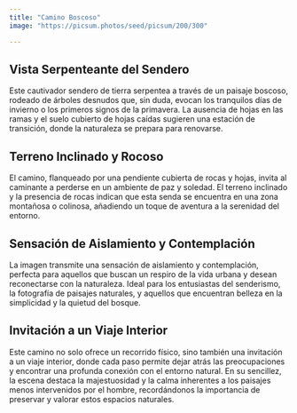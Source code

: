 ```yaml
---
title: "Camino Boscoso"
image: "https://picsum.photos/seed/picsum/200/300"

---
```




## Vista Serpenteante del Sendero

Este cautivador sendero de tierra serpentea a través de un paisaje boscoso, rodeado de árboles desnudos que, sin duda, evocan los tranquilos días de invierno o los primeros signos de la primavera. La ausencia de hojas en las ramas y el suelo cubierto de hojas caídas sugieren una estación de transición, donde la naturaleza se prepara para renovarse.

## Terreno Inclinado y Rocoso

El camino, flanqueado por una pendiente cubierta de rocas y hojas, invita al caminante a perderse en un ambiente de paz y soledad. El terreno inclinado y la presencia de rocas indican que esta senda se encuentra en una zona montañosa o colinosa, añadiendo un toque de aventura a la serenidad del entorno.

## Sensación de Aislamiento y Contemplación

La imagen transmite una sensación de aislamiento y contemplación, perfecta para aquellos que buscan un respiro de la vida urbana y desean reconectarse con la naturaleza. Ideal para los entusiastas del senderismo, la fotografía de paisajes naturales, y aquellos que encuentran belleza en la simplicidad y la quietud del bosque.

## Invitación a un Viaje Interior

Este camino no solo ofrece un recorrido físico, sino también una invitación a un viaje interior, donde cada paso permite dejar atrás las preocupaciones y encontrar una profunda conexión con el entorno natural. En su sencillez, la escena destaca la majestuosidad y la calma inherentes a los paisajes menos intervenidos por el hombre, recordándonos la importancia de preservar y valorar estos espacios naturales.
